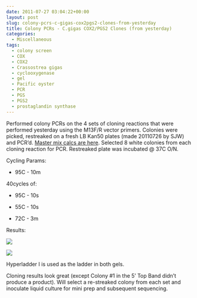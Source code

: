 ```yaml
---
date: 2011-07-27 03:04:22+00:00
layout: post
slug: colony-pcrs-c-gigas-cox2pgs2-clones-from-yesterday
title: Colony PCRs - C.gigas COX2/PGS2 Clones (from yesterday)
categories:
  - Miscellaneous
tags:
  - colony screen
  - COX
  - COX2
  - Crassostrea gigas
  - cyclooxygenase
  - gel
  - Pacific oyster
  - PCR
  - PGS
  - PGS2
  - prostaglandin synthase
---
```


Performed colony PCRs on the 4 sets of cloning reactions that were performed yesterday using the M13F/R vector primers. Colonies were picked, restreaked on a fresh LB Kan50 plates (made 20110726 by SJW) and PCR'd. [Master mix calcs are here](https://eagle.fish.washington.edu/Arabidopsis/Notebook%20Workup%20Files/20110726-01.jpg). Selected 8 white colonies from each cloning reaction for PCR. Restreaked plate was incubated @ 37C O/N.

Cycling Params:




    
  * 95C - 10m



40cycles of:


    
  * 95C - 10s

    
  * 55C - 10s

    
  * 72C - 3m



Results:

![](https://eagle.fish.washington.edu/Arabidopsis/20110727-01%20Gel.jpg)

![](https://eagle.fish.washington.edu/Arabidopsis/20110727-02%20Gel.jpg)

Hyperladder I is used as the ladder in both gels.

Cloning results look great (except Colony #1 in the 5' Top Band didn't produce a product). Will select a re-streaked colony from each set and inoculate liquid culture for mini prep and subsequent sequencing.
